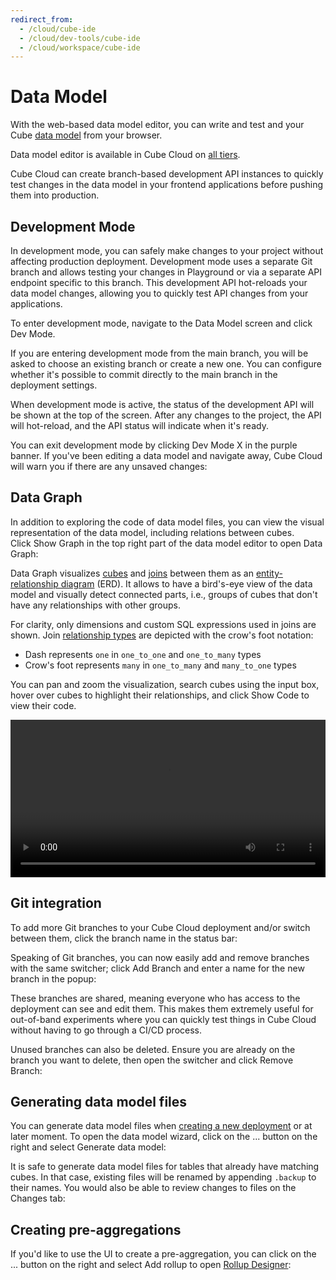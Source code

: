 ```yaml
---
redirect_from:
  - /cloud/cube-ide
  - /cloud/dev-tools/cube-ide
  - /cloud/workspace/cube-ide
---
```


# Data Model

With the web-based data model editor, you can write and test and your Cube [data
model][ref-data-modeling] from your browser.

<SuccessBox>

Data model editor is available in Cube Cloud on
[all tiers](https://cube.dev/pricing).

</SuccessBox>

Cube Cloud can create branch-based development API instances to quickly test
changes in the data model in your frontend applications before pushing them into
production.

<LoomVideo url="https://www.loom.com/embed/101b6291b0ba4d1d8982faa3b8c5bd55" />

## Development Mode

In development mode, you can safely make changes to your project without
affecting production deployment. Development mode uses a separate Git branch and
allows testing your changes in Playground or via a separate API endpoint
specific to this branch. This development API hot-reloads your data model
changes, allowing you to quickly test API changes from your applications.

To enter development mode, navigate to the <Btn>Data Model</Btn> screen and
click <Btn>Dev Mode</Btn>.

<Screenshot
  src="https://ucarecdn.com/a35aefc4-8065-4641-a79d-d441d2789c55/"
  alt="Entering dev mode"
/>

If you are entering development mode from the main branch, you will be asked to
choose an existing branch or create a new one. You can configure whether it's possible
to commit directly to the main branch in the deployment settings.

<Screenshot
  src="https://ucarecdn.com/68ed5627-ab7f-4d16-8dc4-90e48c0e6216/"
  alt="Entering dev mode modal"
/>

When development mode is active, the status of the development API will be shown
at the top of the screen. After any changes to the project, the API
will hot-reload, and the API status will indicate when it's ready.

You can exit development mode by clicking <Btn>Dev Mode X</Btn> in the purple banner. If
you've been editing a data model and navigate away, Cube Cloud will warn you if
there are any unsaved changes:

<Screenshot
  src="https://ucarecdn.com/67b8e943-0043-4398-84fc-91d83765ed10/"
  alt="Unsaved changes warning modal"
/>

## Data Graph

In addition to exploring the code of data model files, you can view the visual
representation of the data model, including relations between cubes.
Click <Btn>Show Graph</Btn> in the top right part of the data model editor to
open Data Graph:

<Screenshot src="https://ucarecdn.com/30b7fa8c-fb9f-43fb-af1d-4ef98aae2829/" />

Data Graph visualizes [cubes][ref-cubes] and [joins][ref-joins] between them as
an [entity-relationship diagram][wiki-erd] (ERD). It allows to have a bird's-eye
view of the data model and visually detect connected parts, i.e., groups of
cubes that don't have any relationships with other groups.

For clarity, only dimensions and custom SQL expressions used in joins are shown.
Join [relationship types][ref-join-types] are depicted with the crow's foot
notation:

- Dash represents `one` in `one_to_one` and `one_to_many` types
- Crow's foot represents `many` in `one_to_many` and `many_to_one` types

You can pan and zoom the visualization, search cubes using the input box, hover
over cubes to highlight their relationships, and click <Btn>Show Code</Btn> to
view their code.

<video width="100%" controls>
  <source
    src="https://ucarecdn.com/2cc26fee-f94e-4328-bc46-297bfdd6e726/video.mp4"
    type="video/mp4"
  />
</video>

## Git integration

To add more Git branches to your Cube Cloud deployment and/or switch between
them, click the branch name in the status bar:

<Screenshot
  src="https://ucarecdn.com/a3ea164f-b93c-4c83-b7a3-697dd025b74a/"
  alt="Branch switcher"
/>

Speaking of Git branches, you can now easily add and remove branches with the
same switcher; click <Btn>Add Branch</Btn> and enter a name for the new branch
in the popup:

<Screenshot
  src="https://ucarecdn.com/15ea528f-4a54-40a1-83c7-2f67738a3e8b/"
  alt="Create a new branch"
/>

These branches are shared, meaning everyone who has access to the deployment can
see and edit them. This makes them extremely useful for out-of-band experiments
where you can quickly test things in Cube Cloud without having to go through a
CI/CD process.

Unused branches can also be deleted. Ensure you are already on the branch you
want to delete, then open the switcher and click <Btn>Remove Branch</Btn>:

<Screenshot
  src="https://ucarecdn.com/f1d37fe6-a6ae-4d78-a801-133639daf1ec/"
  alt="Delete a branch"
/>

## Generating data model files

You can generate data model files when [creating a new
deployment][ref-creating-deployment] or at later moment. To open the data model
wizard, click on the <Btn>...</Btn> button on the right and select <Btn>Generate
data model</Btn>:

<Screenshot
  highlight="inset(17.5% 0 50% 80% round 10px)"
  src="https://ucarecdn.com/0f9684c2-a7f5-48a2-9fac-32e050beba5d/"
/>

It is safe to generate data model files for tables that already have matching cubes.
In that case, existing files will be renamed by appending `.backup` to their names.
You would also be able to review changes to files on the <Btn>Changes</Btn> tab:

<Screenshot src="https://ucarecdn.com/a8d53348-8441-41f3-969c-df46d41d78b6/" />


## Creating pre-aggregations

If you'd like to use the UI to create a pre-aggregation, you can click on the
<Btn>...</Btn> button on the right and select <Btn>Add rollup</Btn> to open
[Rollup Designer][ref-rollup-designer]:

<Screenshot
  highlight="inset(17.5% 0 50% 80% round 10px)"
  src="https://ucarecdn.com/0f9684c2-a7f5-48a2-9fac-32e050beba5d/"
/>

[ref-data-modeling]: /product/data-modeling/overview
[ref-cubes]: /reference/data-model/cube
[ref-joins]: /reference/data-model/joins
[ref-join-types]: /reference/data-model/joins#relationship
[wiki-erd]: https://en.wikipedia.org/wiki/Entity–relationship_model
[ref-rollup-designer]: /product/workspace/rollup-designer
[ref-creating-deployment]: /product/deployment/cloud/deployments#creating-a-new-deployment
